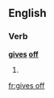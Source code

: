 ==English==

===Verb===
'''[[gives]] [[off]]'''

# {{third-person singular of|[[give off]]}}

[[fr:gives off]]